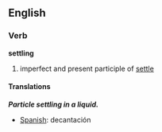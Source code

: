 ==English==

===Verb===
'''settling'''
#imperfect and present participle of [[settle]]


====Translations====

'''''Particle settling in a liquid.'''''
*[[Spanish]]: decantación